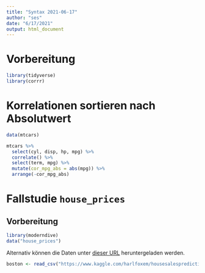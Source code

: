 ```yaml
---
title: "Syntax 2021-06-17"
author: "ses"
date: "6/17/2021"
output: html_document
---
```


# Vorbereitung

```r
library(tidyverse)
library(corrr)
```




# Korrelationen sortieren nach Absolutwert

```r
data(mtcars)
```


```r
mtcars %>% 
  select(cyl, disp, hp, mpg) %>% 
  correlate() %>% 
  select(term, mpg) %>% 
  mutate(cor_mpg_abs = abs(mpg)) %>% 
  arrange(-cor_mpg_abs)
```








# Fallstudie `house_prices`

## Vorbereitung

```r
library(moderndive)
data("house_prices")
```


Alternativ können die Daten unter [dieser URL](https://www.kaggle.com/harlfoxem/housesalesprediction) heruntergeladen werden.









```r
boston <- read_csv("https://www.kaggle.com/harlfoxem/housesalesprediction/download")
```

